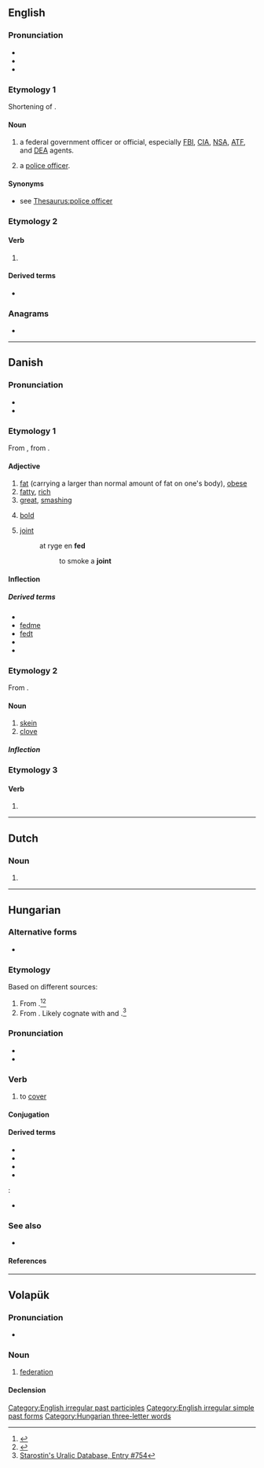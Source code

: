 {{also|Fed|FED|-fed|Fed.}}
==English==
{{wikipedia|dab=FED}}

===Pronunciation===
* {{audio|en-us-fed.ogg|Audio (US)|lang=en}}
* {{rhymes|ɛd|lang=en}}
* {{IPA|/fɛd/|lang=en}}

===Etymology 1===
Shortening of {{m|en|federal}}.

====Noun====
{{en-noun}}

# {{lb|en|US|slang}} a federal government officer or official, especially [[FBI]], [[CIA]], [[NSA]], [[ATF]], and [[DEA]] agents.
# {{lb|en|London|especially|MLE|slang}} a [[police officer]].

====Synonyms====
* {{sense|police officer}} see [[Thesaurus:police officer]]

===Etymology 2===

====Verb====
{{head|en|verb form}}

# {{en-past of|feed}}

====Derived terms====
* {{l|en|fed up}}

===Anagrams===
* {{anagrams|en|a=def|DEF|Def.|DfE|FDE|def}}

[[Category:English irregular past participles]]
[[Category:English irregular simple past forms]]

----

==Danish==

===Pronunciation===
* {{IPA|/feð/|[feːˀð]|[feðˀ]|lang=da}}
* {{rhymes|eð|lang=da}}

===Etymology 1===
From {{der|da|non|feitr||fat}}, from {{der|da|gem-pro|*faitaz}}.

====Adjective====
{{da-adj}}

# [[fat]] (carrying a larger than normal amount of fat on one's body), [[obese]]
# [[fatty]], [[rich]]
# [[great]], [[smashing]]
# {{lb|da|of a typeface}} [[bold]]
# {{lb|da|nominally|slang}} [[joint]]
#: at ryge en '''fed'''
#:: to smoke a '''joint'''

====Inflection====
{{da-infl-adj||est}}

=====Derived terms=====
* {{l|da|fede|pos=v}}
* [[fedme]] {{g|c}}
* [[fedt]] {{g|n}}
* {{l|da|fedte|pos=v}}
* {{l|da|fedtet|pos=a}}

===Etymology 2===
From {{der|da|non|fit}}.

====Noun====
{{da-noun|stem=fedd|et}}

# [[skein]]
# [[clove]]

=====Inflection=====
{{da-noun-infl|stem=fedd|et}}

===Etymology 3===
{{nonlemma}}

====Verb====
{{head|da|verb form}}

# {{imperative of|fede|lang=da}}

----

==Dutch==

===Noun===
{{nl-noun|f|-|-}}

# {{abbreviation of|federatie|lang=nl}}

----

==Hungarian==

===Alternative forms===
* {{l|hu|föd}} {{q|dialectal}}

===Etymology===
Based on different sources:
# From {{inh|hu|fiu-pro|*pentɜ-||to shut, cover}}.<ref>{{R:Uralonet|744}}</ref><ref>{{R:Zaicz 2006}}</ref>
# From {{der|hu|fiu-pro|-}} {{m|urj-pro|*pintä-||to close, cover}}. Likely cognate with {{cog|fi|pinne}} and {{cog|udm|поди}}.<ref>[http://starling.rinet.ru/cgi-bin/response.cgi?root=config&morpho=0&basename=\data\uralic\uralet.dbf&first=1&off=&text_proto=&method_proto=substring&ic_proto=on&text_meaning=to+close&method_meaning=substring&ic_meaning=on&text_germmean=&method_germmean=substring&ic_germmean=on&text_fin=&method_fin=substring&ic_fin=on&text_est=&method_est=substring&ic_est=on&text_saa=&method_saa=substring&ic_saa=on&text_mrd=&method_mrd=substring&ic_mrd=on&text_mar=&method_mar=substring&ic_mar=on&text_udm=&method_udm=substring&ic_udm=on&text_kom=&method_kom=substring&ic_kom=on&text_khn=&method_khn=substring&ic_khn=on&text_man=&method_man=substring&ic_man=on&text_ugr=fed&method_ugr=substring&ic_ugr=on&text_smd=&method_smd=substring&ic_smd=on&text_nen=&method_nen=substring&ic_nen=on&text_enc=&method_enc=substring&ic_enc=on&text_nga=&method_nga=substring&ic_nga=on&text_slk=&method_slk=substring&ic_slk=on&text_kam=&method_kam=substring&ic_kam=on&text_janh=&method_janh=substring&ic_janh=on&text_samm2=&method_samm2=substring&ic_samm2=on&text_redei=&method_redei=substring&ic_redei=on&text_add=&method_add=substring&ic_add=on&text_reshet=&method_reshet=substring&ic_reshet=on&text_yuk=&method_yuk=substring&ic_yuk=on&text_lit=&method_lit=substring&ic_lit=on&text_any=&method_any=substring&sort=number&ic_any=on Starostin's Uralic Database, Entry #754]</ref>

===Pronunciation===
* {{hu-IPA}}
* {{hyphenation|hu|fed}}

===Verb===
{{hu-verb}}

# {{lb|hu|transitive}} to [[cover]]

====Conjugation====
{{hu-conj-ek|f|e|d}}

====Derived terms====
* {{l|hu|fedés}}
* {{l|hu|fedetlen}}
* {{l|hu|fedez}}
* {{l|hu|fedezet}}
{{hu-verbpref|fed|sep=4|át|be|el|fel|föl|le}}
{{q|Expressions}}:
* {{l|hu|nem fedi a valóságot}}

===See also===
* {{l|hu|fedd}}

====References====
<references/>

[[Category:Hungarian three-letter words]]

----

==Volapük==

===Pronunciation===
* {{IPA|/fed/|lang=vo}}

===Noun===
{{vo-noun}}

# [[federation]]

====Declension====
{{vo-decl-noun}}